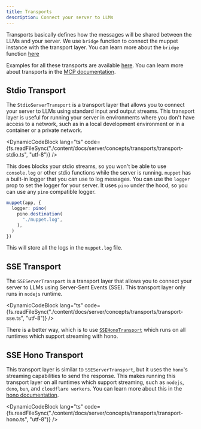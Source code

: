 ```yaml
---
title: Transports
description: Connect your server to LLMs
---
```



Transports basically defines how the messages will be shared between the LLMs and your server. We use `bridge` function to connect the muppet instance with the transport layer. You can learn more about the `bridge` function [here](/docs/concepts/muppet#bridge)

Examples for all these transports are available [here](/docs/examples). You can learn more about transports in the [MCP documentation](https://modelcontextprotocol.io/docs/concepts/transports).

## Stdio Transport

The `StdioServerTransport` is a transport layer that allows you to connect your server to LLMs using standard input and output streams. This transport layer is useful for running your server in environments where you don't have access to a network, such as in a local development environment or in a container or a private network.

<DynamicCodeBlock lang="ts" code={fs.readFileSync("./content/docs/server/concepts/transports/transport-stdio.ts", "utf-8")} />

This does blocks your stdio streams, so you won't be able to use `console.log` or other stdio functions while the server is running. `muppet` has a built-in logger that you can use to log messages. You can use the `logger` prop to set the logger for your server. It uses `pino` under the hood, so you can use any `pino` compatible logger.

```ts
muppet(app, {
  logger: pino(
    pino.destination(
      "./muppet.log",
    ),
  )
})
```

This will store all the logs in the `muppet.log` file.

## SSE Transport

The `SSEServerTransport` is a transport layer that allows you to connect your server to LLMs using Server-Sent Events (SSE). This transport layer only runs in `nodejs` runtime.

<DynamicCodeBlock lang="ts" code={fs.readFileSync("./content/docs/server/concepts/transports/transport-sse.ts", "utf-8")} />

There is a better way, which is to use [`SSEHonoTransport`](#sse-hono-transport) which runs on all runtimes which support streaming with hono.

## SSE Hono Transport

This transport layer is similar to `SSEServerTransport`, but it uses the `hono`'s streaming capabilities to send the response. This makes running this transport layer on all runtimes which support streaming, such as `nodejs`, `deno`, `bun`, and `cloudflare workers`. You can learn more about this in the [hono documentation](https://hono.dev/docs/helpers/streaming).

<DynamicCodeBlock lang="ts" code={fs.readFileSync("./content/docs/server/concepts/transports/transport-hono.ts", "utf-8")} />